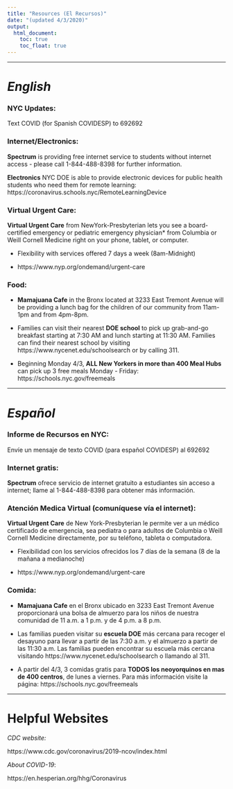 ```yaml
---
title: "Resources (El Recursos)"
date: "(updated 4/3/2020)"
output: 
  html_document:
    toc: true
    toc_float: true
---
```


***

# *English* 

### NYC Updates: 

Text COVID (for Spanish COVIDESP) to 692692

### Internet/Electronics:

**Spectrum** is providing free internet service to students without internet access - please call 1-844-488-8398 for further information.

**Electronics** NYC DOE is able to provide electronic devices for public health students who need them for remote learning:  https://coronavirus.schools.nyc/RemoteLearningDevice

### Virtual Urgent Care:
**Virtual Urgent Care** from NewYork-Presbyterian lets you see a board-certified emergency or pediatric emergency physician* from Columbia or Weill Cornell Medicine right on your phone, tablet, or computer.

* Flexibility with services offered 7 days a week (8am-Midnight)

* https://www.nyp.org/ondemand/urgent-care 

### Food:

* **Mamajuana Cafe** in the Bronx located at 3233 East Tremont Avenue will be providing a lunch bag for the children of our community from 11am-1pm and from 4pm-8pm.

* Families can visit their nearest **DOE school** to pick up grab-and-go breakfast starting at 7:30 AM and lunch starting at 11:30 AM. Families can find their nearest school by visiting https://www.nycenet.edu/schoolsearch or by calling 311.

* Beginning Monday 4/3, **ALL New Yorkers in more than 400 Meal Hubs** can pick up 3 free meals Monday - Friday:  https://schools.nyc.gov/freemeals

***

# *Español*

### Informe de Recursos en NYC:

Envíe un mensaje de texto COVID (para español COVIDESP) al 692692

### Internet gratis:

**Spectrum** ofrece servicio de internet gratuito a estudiantes sin acceso a internet; llame al 1-844-488-8398 para obtener más información.

### Atención Medica Virtual (comuníquese vía el internet):

**Virtual Urgent Care** de New York-Presbyterian le permite ver a un médico certificado de emergencia, sea pediatra o para adultos de Columbia o Weill Cornell Medicine directamente, por su teléfono, tableta o computadora.

* Flexibilidad con los servicios ofrecidos los 7 días de la semana (8 de la mañana a medianoche)

* https://www.nyp.org/ondemand/urgent-care

### Comida:

* **Mamajuana Cafe** en el Bronx ubicado en 3233 East Tremont Avenue proporcionará una bolsa de almuerzo para los niños de nuestra comunidad de 11 a.m. a 1 p.m. y de 4 p.m. a 8 p.m.

* Las familias pueden visitar su **escuela DOE** más cercana para recoger el desayuno para llevar a partir de las 7:30 a.m. y el almuerzo a partir de las 11:30 a.m. Las familias pueden encontrar su escuela más cercana visitando https://www.nycenet.edu/schoolsearch o llamando al 311.

* A partir del 4/3, 3 comidas gratis para **TODOS los neoyorquinos en mas de 400 centros**, de lunes a viernes.  Para más información visite la página: https://schools.nyc.gov/freemeals

***

# Helpful Websites
*CDC website:*

https://www.cdc.gov/coronavirus/2019-ncov/index.html

*About COVID-19*:

https://en.hesperian.org/hhg/Coronavirus



